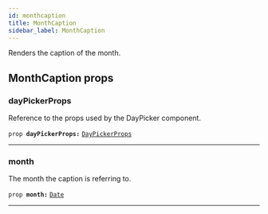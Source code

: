 ```yaml
---
id: monthcaption
title: MonthCaption
sidebar_label: MonthCaption
---
```

<a id="docs"></a>

Renders the caption of the month.



<a id="props"></a>

<h2>MonthCaption props</h2>


### dayPickerProps
Reference to the props used by the DayPicker component.
<a class="syntax"></a>

`prop `**`dayPickerProps:`** [`DayPickerProps`](./interface#daypickerprops)

<hr />




### month
The month the caption is referring to.
<a class="syntax"></a>

`prop `**`month:`** [`Date`](https://developer.mozilla.org/en-US/docs/Web/JavaScript/Reference/Global_Objects/Date)

<hr />



